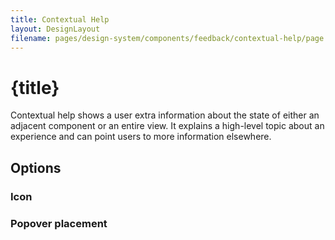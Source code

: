 ```yaml
---
title: Contextual Help
layout: DesignLayout
filename: pages/design-system/components/feedback/contextual-help/page.mdx
---
```



# {title}

Contextual help shows a user extra information about the state of either an adjacent component or an entire view. It explains a high-level topic about an experience and can point users to more information elsewhere.


<MainView />

## Options 

### Icon

<OptionsView />



### Popover placement

<PlacementView />


